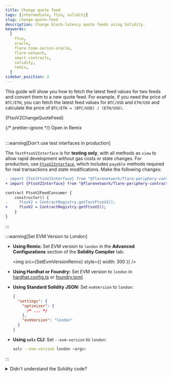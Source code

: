 ```yaml
---
title: Change quote feed
tags: [intermediate, ftso, solidity]
slug: change-quote-feed
description: Change block-latency quote feeds using Solidity.
keywords:
  [
    ftso,
    oracle,
    flare-time-series-oracle,
    flare-network,
    smart-contracts,
    solidity,
    remix,
  ]
sidebar_position: 3
---
```



This guide will show you how to fetch the latest feed values for two feeds and convert them to a new quote feed. For example, if you need the price of `BTC/ETH`, you can fetch the latest feed values for `BTC/USD` and `ETH/USD` and calculate the price of `BTC/ETH = (BTC/USD) / (ETH/USD)`.

<CodeBlock language="solidity" title="FtsoV2ChangeQuoteFeed.sol">
  {FtsoV2ChangeQuoteFeed}
</CodeBlock>

{/* prettier-ignore */}
<Remix fileName="FtsoV2ChangeQuoteFeed.sol">Open in Remix</Remix>
<br></br>

:::warning[Don't use test interfaces in production]

The `TestFtsoV2Interface` is for **testing only**, with all methods as `view` to allow rapid development without gas costs or state changes. For production, use [`FtsoV2Interface`](/ftso/solidity-reference/FtsoV2Interface), which includes `payable` methods required for real transactions and state modifications.
Make the following changes:

```diff
- import {TestFtsoV2Interface} from "@flarenetwork/flare-periphery-contracts/coston2/TestFtsoV2Interface.sol";
+ import {FtsoV2Interface} from "@flarenetwork/flare-periphery-contracts/coston2/FtsoV2Interface.sol";

contract FtsoV2FeedConsumer {
    constructor() {
-     ftsoV2 = ContractRegistry.getTestFtsoV2();
+     ftsoV2 = ContractRegistry.getFtsoV2();
    }
}
```

:::

:::warning[Set EVM Version to London]

- **Using Remix:** Set EVM version to `london` in the **Advanced Configurations** section of the **Solidity Compiler** tab:

  <img src={SetEvmVersionRemix} style={{ width: 300 }} />

- **Using Hardhat or Foundry:** Set EVM version to `london` in [hardhat.config.ts](https://github.com/flare-foundation/flare-hardhat-starter/blob/master/hardhat.config.ts#L34) or [foundry.toml](https://github.com/flare-foundation/flare-foundry-starter/blob/master/foundry.toml).

- **Using Standard Solidity JSON:** Set `evmVersion` to `london`:

  ```json
  {
    "settings": {
      "optimizer": {
        /* ... */
      },
      "evmVersion": "london"
    }
  }
  ```

- **Using `solc` CLI:** Set `--evm-version` to `london`:

  ```bash
  solc --evm-version london <args>
  ```

:::

<details>
<summary>Didn't understand the Solidity code?</summary>

- **Purpose**: This contract interacts with the Flare Network to fetch feed values and compute a new quote feed value based on the base and quote feed values.

- **Dependencies**:

  - `ContractRegistry.sol`: Used to get the addresses of various contracts on the Flare network.
  - `TestFtsoV2Interface.sol`: This interface allows interaction with the FTSOv2 contract, which provides real-time price feeds for various assets.

- **State Variables**:

  - `ftsoV2`: This is a state variable of type `TestFtsoV2Interface`. It will hold the address of the FTSO V2 contract once initialized.

- **Constructor**:

  - The constructor is a special function that runs only once when the contract is deployed. It initializes the `ftsoV2` state variable by fetching the FTSO V2 contract address using the `ContractRegistry`.

- **Internal Function `_scaleBaseFeedValue`**:

  - Scales the base feed value to match the decimals of the quote feed.
  - Adjusts the feed value by scaling up or down depending on the difference in decimals.

- **External Function `getNewQuoteFeedValue`**:

  - Accepts an array of base and quote feed IDs.
  - Fetches current feed values and decimals using `ftsoV2`.
  - Scales the base feed value to match the quote feed decimals.
  - Computes and returns the new quote feed value by adjusting for the decimal differences and performing a calculation.

- **Key Validations**:
  - Ensures exactly two feed indexes are provided.
  - Prevents division by zero during the computation of the new quote feed value.

</details>
